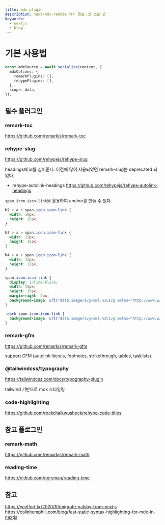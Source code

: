 ```yaml
---
title: mdx plugin
description: next-mdx-remote 에서 플로그인 쓰는 법
keywords:
  - nextjs
  - blog
---
```


# 기본 사용법

```ts
const mdxSource = await serialize(content, {
  mdxOptions: {
    remarkPlugins: [],
    rehypePlugins: [],
  },
  scope: data,
});
```

## 필수 플러그인

### remark-toc

https://github.com/remarkjs/remark-toc

### rehype-slug

https://github.com/rehypejs/rehype-slug

headings에 id를 심어준다.
이전에 많이 사용되었던 remark-slug는 deprecated 되었다.

- rehype-autolink-headings
  https://github.com/rehypejs/rehype-autolink-headings


`span.icon.icon-link`을 활용하여 anchor를 만들 수 있다.
```css
h2 > a > span.icon.icon-link {
  width: 18px;
  height: 18px;
}

h3 > a > span.icon.icon-link {
  width: 15px;
  height: 15px;
}

h4 > a > span.icon.icon-link {
  width: 12px;
  height: 12px;
}

span.icon.icon-link {
  display: inline-block;
  width: 15px;
  height: 15px;
  margin-right: 2px;
  background-image: url("data:image/svg+xml,%3Csvg xmlns='http://www.w3.org/2000/svg' viewBox='0 0 490 490' style='enable-background:new 0 0 490 490;' xml:space='preserve'%3E%3Cpath d='M64.333 490h58.401l33.878-137.69h122.259L245.39 490h58.401l33.878-137.69h119.92v-48.162h-108.24l29.2-117.324h79.04v-48.162H390.23L424.108 0H365.31l-33.878 138.661H208.79L242.668 0h-58.415l-33.864 138.661H32.411v48.162h106.298l-28.818 117.324h-77.48v48.162h65.8L64.333 490zM197.11 186.824h122.642l-29.2 117.324h-122.26l28.818-117.324z'/%3E%3C/svg%3E");
}

.dark span.icon.icon-link { 
  background-image: url("data:image/svg+xml,%3Csvg xmlns='http://www.w3.org/2000/svg' viewBox='0 0 490 490' style='enable-background:new 0 0 490 490; fill:white;' xml:space='preserve'%3E%3Cpath d='M64.333 490h58.401l33.878-137.69h122.259L245.39 490h58.401l33.878-137.69h119.92v-48.162h-108.24l29.2-117.324h79.04v-48.162H390.23L424.108 0H365.31l-33.878 138.661H208.79L242.668 0h-58.415l-33.864 138.661H32.411v48.162h106.298l-28.818 117.324h-77.48v48.162h65.8L64.333 490zM197.11 186.824h122.642l-29.2 117.324h-122.26l28.818-117.324z'/%3E%3C/svg%3E");
}
```

### remark-gfm

https://github.com/remarkjs/remark-gfm

support GFM (autolink literals, footnotes, strikethrough, tables, tasklists).

### @tailwindcss/typography

https://tailwindcss.com/docs/typography-plugin

tailwind 기반으로 mdx 스타일링

### code-highlighting

https://github.com/rockchalkwushock/rehype-code-titles


## 참고 플로그인

### remark-math

https://github.com/remarkjs/remark-math

### reading-time

https://github.com/ngryman/reading-time

## 참고

https://yceffort.kr/2020/10/migrate-gatsby-from-nextjs
https://colinhemphill.com/blog/fast-static-syntax-highlighting-for-mdx-in-nextjs
